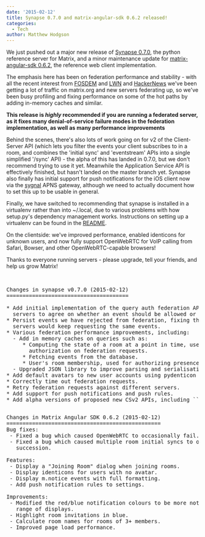 ```yaml
---
date: '2015-02-12'
title: Synapse 0.7.0 and matrix-angular-sdk 0.6.2 released!
categories:
  - Tech
author: Matthew Hodgson
---
```


We just pushed out a major new release of <a href="http://github.com/matrix-org/synapse">Synapse 0.7.0</a>, the python reference server for Matrix, and a minor maintenance update for <a href="http://github.com/matrix-org/matrix-angular-sdk">matrix-angular-sdk 0.6.2</a>, the reference web client implementation.

The emphasis here has been on federation performance and stability - with all the recent interest from <a href="https://fosdem.org/2015/schedule/event/matrix/">FOSDEM</a> and <a href="http://lwn.net/Articles/632572">LWN</a> and <a href="https://news.ycombinator.com/item?id=8997844">HackerNews</a> we've been getting a lot of traffic on matrix.org and new servers federating up, so we've been busy profiling and fixing performance on some of the hot paths by adding in-memory caches and similar.

<b>This release is *highly* recommended if you are running a federated server, as it fixes many denial-of-service failure modes in the federation implementation, as well as many performance improvements</b>

Behind the scenes, there's also lots of work going on for v2 of the Client-Server API (which lets you filter the events your client subscribes to in a room, and combines the 'initial sync' and 'eventstream' APIs into a single simplified '/sync' API) - the alpha of this has landed in 0.7.0, but we don't recommend trying to use it yet. Meanwhile the Application Service API is effectively finished, but hasn't landed on the master branch yet. Synapse also finally has initial support for push notifications for the iOS client now via the <a href="http://github.com/matrix-org/sygnal">sygnal</a> APNS gateway, although we need to actually document how to set this up to be usable in general.

Finally, we have switched to recommending that synapse is installed in a virtualenv rather than into ~/.local, due to various problems with how setup.py's dependency management works. Instructions on setting up a virtualenv can be found in the <a href="http://github.com/matrix-org/synapse/README.rst">README</a>.

On the clientside: we've improved performance, enabled identicons for unknown users, and now fully support OpenWebRTC for VoIP calling from Safari, Bowser, and other OpenWebRTC-capable browsers!

Thanks to everyone running servers - please upgrade, tell your friends, and help us grow Matrix!

&nbsp;
<pre>
Changes in synapse v0.7.0 (2015-02-12)
======================================

* Add initial implementation of the query auth federation API, allowing
  servers to agree on whether an event should be allowed or rejected.
* Persist events we have rejected from federation, fixing the bug where
  servers would keep requesting the same events.
* Various federation performance improvements, including:
  - Add in memory caches on queries such as:
     * Computing the state of a room at a point in time, used for
       authorization on federation requests.
     * Fetching events from the database.
     * User's room membership, used for authorizing presence updates.
  - Upgraded JSON library to improve parsing and serialisation speeds.
* Add default avatars to new user accounts using pydenticon library.
* Correctly time out federation requests.
* Retry federation requests against different servers.
* Add support for push notifications and push rules.
* Add alpha versions of proposed new CSv2 APIs, including ``/sync`` API.

</pre>
<pre>
Changes in Matrix Angular SDK 0.6.2 (2015-02-12)
================================================
Bug fixes:
 - Fixed a bug which caused OpenWebRTC to occasionally fail.
 - Fixed a bug which caused multiple room initial syncs to occur in rapid
   succession.

Features:
 - Display a "Joining Room" dialog when joining rooms.
 - Display identicons for users with no avatar.
 - Display m.notice events with full formatting.
 - Add push notification rules to settings.

Improvements:
 - Modified the red/blue notification colours to be more noticeable on a wider
   range of displays.
 - Highlight room invitations in blue.
 - Calculate room names for rooms of 3+ members.
 - Improved page load performance.
 
</pre>
